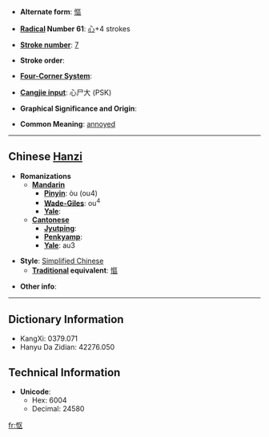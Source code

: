 * '''Alternate form''': [[慪]]

* '''[[Wiktionary:Chinese radical index| Radical]] Number 61''': [[Wiktionary:Chinese radical index 心|心]]+4 strokes

* '''[[Wiktionary:Chinese total strokes index|Stroke number]]''': [[Wiktionary:Chinese total strokes index 7|7]]

* '''Stroke order''': 

* '''[[Wiktionary:Chinese four corner index|Four-Corner System]]''': 

* '''[[Wiktionary:Chinese Cangjie index|Cangjie input]]''': 心尸大 (PSK)

* '''Graphical Significance and Origin''': 

* '''Common Meaning''': [[annoyed]]

----

== Chinese [[Hanzi]] ==

* '''Romanizations'''
** '''[[Mandarin]]'''
*** '''[[Pinyin]]''': òu (ou4)
*** '''[[Wade-Giles]]''': ou<sup>4</sup>
*** '''[[Yale]]''': 
** '''[[Cantonese]]'''
*** '''[[Jyutping]]''':
*** '''[[Penkyamp]]''': 
*** '''[[Yale]]''': au3

* '''Style''': [[Simplified Chinese]] 
** '''[[Traditional Chinese|Traditional]] equivalent''': [[慪]]

* '''Other info''': 

----

== Dictionary Information ==

* KangXi: 0379.071
* Hanyu Da Zidian: 42276.050

== Technical Information ==

* '''Unicode''':
** Hex: 6004
** Decimal: 24580

[[fr:怄]]